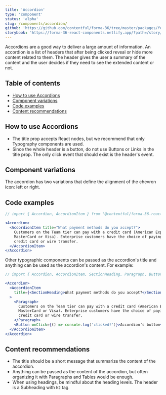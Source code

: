 ```yaml
---
title: 'Accordion'
type: 'component'
status: 'alpha'
slug: /components/accordion/
github: 'https://github.com/contentful/forma-36/tree/master/packages/forma-36-react-components/src/components/Accordion'
storybook: 'https://forma-36-react-components.netlify.app/?path=/story/components-accordion--basic'
---
```


Accordions are a good way to deliver a large amount of information. An accordion is a list of headers that after being clicked reveal or hide more content related to them.
The header gives the user a summary of the content and the user decides if they need to see the extended content or not.

## Table of contents

- [How to use Accordions](#how-to-use-accordions)
- [Component variations](#component-variations)
- [Code examples](#code-examples)
- [Content recommendations](#content-recommendations)

## How to use Accordions

- The title prop accepts React nodes, but we recommend that only Typography components are used.
- Since the whole header is a button, do not use Buttons or Links in the title prop. The only click event that should exist is the header's event.

## Component variations

The accordion has two variations that define the alignment of the chevron icon: left or right.

## Code examples

```jsx
// import { Accordion, AccordionItem } from '@contentful/forma-36-react-components';

<Accordion>
  <AccordionItem title="What payment methods do you accept?">
    Customers on the Team tier can pay with a credit card (American Express,
    MasterCard or Visa). Enterprise customers have the choice of paying with a
    credit card or wire transfer.
  </AccordionItem>
</Accordion>
```

Other typographic components can be passed as the accordion's title and anything can be used as the accordion's content. For example:

```jsx
// import { Accordion, AccordionItem, SectionHeading, Paragraph, Button } from '@contentful/forma-36-react-components';

<Accordion>
  <AccordionItem
    title={<SectionHeading>What payment methods do you accept?</SectionHeading>}
  >
    <Paragraph>
      Customers on the Team tier can pay with a credit card (American Express,
      MasterCard or Visa). Enterprise customers have the choice of paying with a
      credit card or wire transfer.
    </Paragraph>
    <Button onClick={() => console.log('clicked!')}>Accordion’s button</Button>
  </AccordionItem>
</Accordion>
```

## Content recommendations

- The title should be a short message that summarize the content of the accordion.
- Anything can be passed as the content of the accordion, but often organizing it with Paragraphs and Tables would be enough.
- When using headings, be mindful about the heading levels. The header is a Subheading with `h2` tag.

